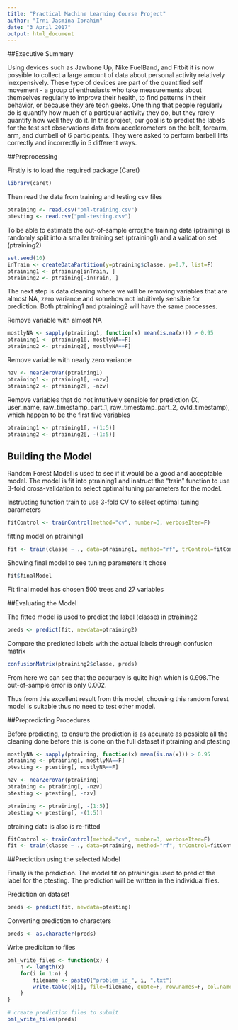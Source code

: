 ```yaml
---
title: "Practical Machine Learning Course Project"
author: "Irni Jasmina Ibrahim"
date: "3 April 2017"
output: html_document
---
```


##Executive Summary

Using devices such as Jawbone Up, Nike FuelBand, and Fitbit it is now possible to collect a large amount of data about personal activity relatively inexpensively. These type of devices are part of the quantified self movement - a group of enthusiasts who take measurements about themselves regularly to improve their health, to find patterns in their behavior, or because they are tech geeks. One thing that people regularly do is quantify how much of a particular activity they do, but they rarely quantify how well they do it. In this project, our goal is to predict the labels for the test set observations data from accelerometers on the belt, forearm, arm, and dumbell of 6 participants. They were asked to perform barbell lifts correctly and incorrectly in 5 different ways.

##Preprocessing

Firstly is to load the required package (Caret)
```r
library(caret)
```

Then read the data from training and testing csv files
```r
ptraining <- read.csv("pml-training.csv")
ptesting <- read.csv("pml-testing.csv")
```

To be able to estimate the out-of-sample error,the training data (ptraining) is randomly split into a smaller training set (ptraining1) and a validation set (ptraining2)
```r
set.seed(10)
inTrain <- createDataPartition(y=ptraining$classe, p=0.7, list=F)
ptraining1 <- ptraining[inTrain, ]
ptraining2 <- ptraining[-inTrain, ]
```

The next step is data cleaning where we will be removing variables that are almost NA, zero variance and somehow not intuitively sensible for prediction. Both ptraining1 and ptraining2 will have the same processes.

Remove variable with almost NA
```r
mostlyNA <- sapply(ptraining1, function(x) mean(is.na(x))) > 0.95
ptraining1 <- ptraining1[, mostlyNA==F]
ptraining2 <- ptraining2[, mostlyNA==F]
```

Remove variable with nearly zero variance
```r
nzv <- nearZeroVar(ptraining1)
ptraining1 <- ptraining1[, -nzv]
ptraining2 <- ptraining2[, -nzv]
```

Remove variables that do not intuitively sensible for prediction (X, user_name, raw_timestamp_part_1, raw_timestamp_part_2, cvtd_timestamp), which happen to be the first five variables

```r
ptraining1 <- ptraining1[, -(1:5)]
ptraining2 <- ptraining2[, -(1:5)]
```

## Building the Model

Random Forest Model is used to see if it would be a good and acceptable model. The model is fit into ptraining1 and instruct the "train" function to use 3-fold cross-validation to select optimal tuning parameters for the model.

Instructing function train to use 3-fold CV to select optimal tuning parameters
```r
fitControl <- trainControl(method="cv", number=3, verboseIter=F)
```

fitting model on ptraining1
```r
fit <- train(classe ~ ., data=ptraining1, method="rf", trControl=fitControl)
```

Showing final model to see tuning parameters it chose
```r
fit$finalModel
```

Fit final model has chosen 500 trees and 27 variables


##Evaluating the Model

The fitted model is used to predict the label (classe) in ptraining2
```r
preds <- predict(fit, newdata=ptraining2)
```

Compare the predicted labels with the actual labels through confusion matrix
```r
confusionMatrix(ptraining2$classe, preds)
```

From here we can see that the accuracy is quite high which is 0.998.The out-of-sample error is only 0.002.

Thus from this excellent result from this model, choosing this random forest model is suitable thus no need to test other model.

##Prepredicting Procedures

Before predicting, to ensure the prediction is as accurate as possible all the cleaning done before this is done on the full dataset if ptraining and ptesting

```r
mostlyNA <- sapply(ptraining, function(x) mean(is.na(x))) > 0.95
ptraining <- ptraining[, mostlyNA==F]
ptesting <- ptesting[, mostlyNA==F]

nzv <- nearZeroVar(ptraining)
ptraining <- ptraining[, -nzv]
ptesting <- ptesting[, -nzv]

ptraining <- ptraining[, -(1:5)]
ptesting <- ptesting[, -(1:5)]

```

ptraining data is also is re-fitted

```r
fitControl <- trainControl(method="cv", number=3, verboseIter=F)
fit <- train(classe ~ ., data=ptraining, method="rf", trControl=fitControl)
```

##Prediction using the selected Model

Finally is the prediction. The model fit on ptrainingis used to predict the label for the ptesting. The prediction will be written in the individual files.

Prediction on dataset
```r
preds <- predict(fit, newdata=ptesting)
```

Converting prediction to characters
```r
preds <- as.character(preds)
```

Write prediciton to files
```r
pml_write_files <- function(x) {
    n <- length(x)
    for(i in 1:n) {
        filename <- paste0("problem_id_", i, ".txt")
        write.table(x[i], file=filename, quote=F, row.names=F, col.names=F)
    }
}

# create prediction files to submit
pml_write_files(preds)
```